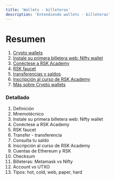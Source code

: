---
title: 'Wallets - billeteras'
description: 'Entendiendo wallets - billeteras'
---

# Resumen

1. [Crypto wallets](/courses/dev/01/wallets-intro)
2. [Instale su primera billetera web: Nifty wallet](/courses/dev/01/install-web-wallet)
3. [Conéctese a RSK Academy](/courses/dev/01/connecting-to-academy)
4. [RSK faucet](/courses/dev/01/rsk-faucet)
5. [transferencias y saldos](/courses/dev/01/first-transfer)
6. [Inscripción al curso de RSK Academy](/courses/dev/01/subscribe-to-academy)
7. [Más sobre Crypto wallets](/courses/dev/01/understand-wallets)


### Detallado

1. Definición
2. Mnemotécnico
3. Instale su primera billetera web: Nifty wallet
4. Conéctese a RSK Academy
5. RSK faucet
6. Transfer - transferencia
7. Consulta tu saldo
8. Inscripción al curso de RSK Academy
9. Cuentas de Ethereum y RSK
10. Checksum
11. Billeteras: Metamask vs Nifty
12. Account vs UTXO
13. Tipos: hot, cold, web, paper, hard


